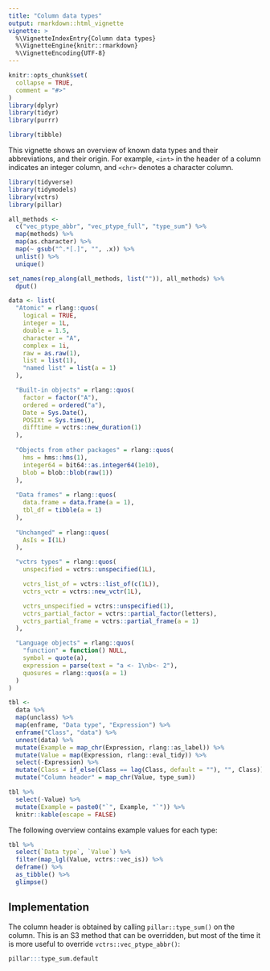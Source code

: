 ```yaml
---
title: "Column data types"
output: rmarkdown::html_vignette
vignette: >
  %\VignetteIndexEntry{Column data types}
  %\VignetteEngine{knitr::rmarkdown}
  %\VignetteEncoding{UTF-8}
---
```


```r
knitr::opts_chunk$set(
  collapse = TRUE,
  comment = "#>"
)
library(dplyr)
library(tidyr)
library(purrr)
```

```r
library(tibble)
```

This vignette shows an overview of known data types and their abbreviations, and their origin.
For example, `<int>` in the header of a column indicates an integer column, and `<chr>` denotes a character column.

```r
library(tidyverse)
library(tidymodels)
library(vctrs)
library(pillar)

all_methods <-
  c("vec_ptype_abbr", "vec_ptype_full", "type_sum") %>% 
  map(methods) %>% 
  map(as.character) %>% 
  map(~ gsub("^.*[.]", "", .x)) %>% 
  unlist() %>% 
  unique()

set_names(rep_along(all_methods, list("")), all_methods) %>% 
  dput()
```



```r
data <- list(
  "Atomic" = rlang::quos(
    logical = TRUE,
    integer = 1L,
    double = 1.5,
    character = "A",
    complex = 1i,
    raw = as.raw(1),
    list = list(1),
    "named list" = list(a = 1)
  ),

  "Built-in objects" = rlang::quos(
    factor = factor("A"),
    ordered = ordered("a"),
    Date = Sys.Date(),
    POSIXt = Sys.time(),
    difftime = vctrs::new_duration(1)
  ),
  
  "Objects from other packages" = rlang::quos(
    hms = hms::hms(1),
    integer64 = bit64::as.integer64(1e10),
    blob = blob::blob(raw(1))
  ),
  
  "Data frames" = rlang::quos(
    data.frame = data.frame(a = 1),
    tbl_df = tibble(a = 1)
  ),
  
  "Unchanged" = rlang::quos(
    AsIs = I(1L)
  ),

  "vctrs types" = rlang::quos(
    unspecified = vctrs::unspecified(1L),

    vctrs_list_of = vctrs::list_of(c(1L)),
    vctrs_vctr = vctrs::new_vctr(1L),

    vctrs_unspecified = vctrs::unspecified(1),
    vctrs_partial_factor = vctrs::partial_factor(letters),
    vctrs_partial_frame = vctrs::partial_frame(a = 1)
  ),

  "Language objects" = rlang::quos(
    "function" = function() NULL,
    symbol = quote(a),
    expression = parse(text = "a <- 1\nb<- 2"),
    quosures = rlang::quos(a = 1)
  )
)
```

```r
tbl <- 
  data %>% 
  map(unclass) %>% 
  map(enframe, "Data type", "Expression") %>% 
  enframe("Class", "data") %>%
  unnest(data) %>% 
  mutate(Example = map_chr(Expression, rlang::as_label)) %>% 
  mutate(Value = map(Expression, rlang::eval_tidy)) %>% 
  select(-Expression) %>% 
  mutate(Class = if_else(Class == lag(Class, default = ""), "", Class)) %>%
  mutate("Column header" = map_chr(Value, type_sum))
```

```r
tbl %>% 
  select(-Value) %>% 
  mutate(Example = paste0("`", Example, "`")) %>% 
  knitr::kable(escape = FALSE)
```

The following overview contains example values for each type:

```r
tbl %>%
  select(`Data type`, `Value`) %>%
  filter(map_lgl(Value, vctrs::vec_is)) %>%
  deframe() %>% 
  as_tibble() %>% 
  glimpse()
```


## Implementation

The column header is obtained by calling `pillar::type_sum()` on the column.
This is an S3 method that can be overridden,
but most of the time it is more useful to override `vctrs::vec_ptype_abbr()`:

```r
pillar:::type_sum.default
```
